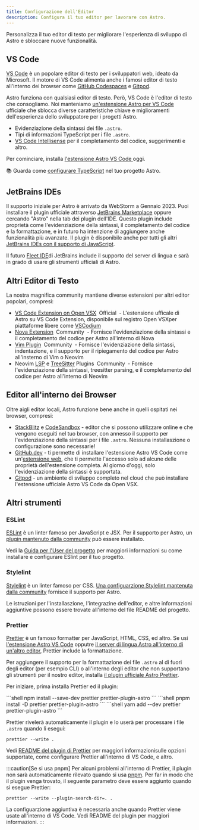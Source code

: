 ```yaml
---
title: Configurazione dell'Editor 
description: Configura il tuo editor per lavorare con Astro.
---
```


Personalizza il tuo editor di testo per migliorare l'esperienza di sviluppo di Astro e sbloccare nuove funzionalità.

## VS Code

[VS Code](https://code.visualstudio.com/) è un popolare editor di testo  per i sviluppatori web, ideato da Microsoft. Il motore di VS Code alimenta anche i famosi editor di testo all'interno dei browser come [GitHub Codespaces](https://github.com/features/codespaces) e [Gitpod](https://gitpod.io/).

Astro funziona con qualsiasi editor di testo. Però, VS Code è l'editor di testo che consogliamo. Noi manteniamo [un'estensione Astro per VS Code](https://marketplace.visualstudio.com/items?itemName=astro-build.astro-vscode) ufficiale che sblocca diverse caratteristiche chiave e 
miglioramenti dell'esperienza dello sviluppatore per i progetti Astro.

- Evidenziazione della sintassi dei file `.astro`.
- Tipi di informazioni TypeScript per i file `.astro`.
- [VS Code Intellisense](https://code.visualstudio.com/docs/editor/intellisense) per il completamento del codice, suggerimenti e altro.

Per cominciare, installa [l'estensione Astro VS Code ](https://marketplace.visualstudio.com/items?itemName=astro-build.astro-vscode) oggi.

📚 Guarda come [configurare TypeScript](/en/guides/typescript/) nel tuo progetto Astro.

## JetBrains IDEs

Il supporto iniziale per Astro è arrivato da WebStorm a Gennaio 2023. Puoi installare il plugin ufficiale attraverso [JetBrains Marketplace](https://plugins.jetbrains.com/plugin/20959-astro) oppure cercando "Astro" nella tab dei plugin dell'IDE. Questo plugin include proprietà come l'evidenziazione della sintassi, il completamento del codice e la formattazione, e in futuro ha intenzione di aggiungere anche funzionalità più avanzate. Il plugin è disponibile anche per tutti gli altri [JetBrains IDEs con il supporto di JavaScript](https://www.jetbrains.com/products/#lang=js&type=ide).

Il futuro  [Fleet IDE](https://www.jetbrains.com/fleet/)di JetBrains include il supporto del server di lingua  e sarà in grado di usare gli strumenti ufficiali di Astro.

## Altri Editor di Testo

La nostra magnifica community mantiene diverse estensioni per altri editor popolari, compresi:

- [VS Code Extension on Open VSX](https://open-vsx.org/extension/astro-build/astro-vscode) <span style="margin: 0.25em;"><Badge variant="accent">Official</Badge></span> - L'estensione ufficale di Astro su VS Code Extension, disponibile sul registro Open VSXper piattaforme libere come [VSCodium](https://vscodium.com/)
- [Nova Extension](https://extensions.panic.com/extensions/sciencefidelity/sciencefidelity.astro/) <span style="margin: 0.25em;"><Badge variant="neutral">Community</Badge></span> - Fornisce l'evidenziazione della sintassi e il completamento del codice per Astro all'interno di Nova
- [Vim Plugin](https://github.com/wuelnerdotexe/vim-astro) <span style="margin: 0.25em;"><Badge variant="neutral">Community</Badge></span> - Fornisce l'evidenziazione della sintassi, indentazione, e il supporto per il ripiegamento del codice per Astro all'insterno di Vim o Neovim
- Neovim [LSP](https://github.com/neovim/nvim-lspconfig/blob/master/doc/server_configurations.md#astro) e [TreeSitter](https://github.com/virchau13/tree-sitter-astro) Plugins <span style="margin: 0.25em;"><Badge variant="neutral">Community</Badge></span> - Fornisce l'evidenziazione della sintassi, treesitter parsing, e il completamento del codice per Astro all'interno di Neovim

## Editor all'interno dei Browser 

Oltre aigli editor locali, Astro funzione bene anche in quelli ospitati nei browser, compresi:

- [StackBlitz](https://stackblitz.com/) e [CodeSandbox](https://codesandbox.io/) - editor che si possono utilizzare online e che vengono eseguiti nel tuo browser, con annesso il supporto per l'evidenziazione della sintassi per i file `.astro`. Nessuna installaszione o configurazione sono necessarie!
- [GitHub.dev](https://github.dev/) - ti permette di installare l'estensione Astro VS Code come  un'[estensione web](https://code.visualstudio.com/api/extension-guides/web-extensions), che ti permette l'accesso solo ad alcune delle proprietà dell'estensione completa. Al giorno d'oggi, solo l'evidenziazione della sintassi è supportata.
- [Gitpod](https://gitpod.io/) - un ambiente di sviluppo completo nel cloud che può installare l'estensione ufficiale Astro VS Code da Open VSX.

## Altri strumenti

### ESLint

[ESLint](https://eslint.org/) è un linter famoso per JavaScript e JSX. Per il supporto per Astro, un [plugin mantenuto dalla community](https://github.com/ota-meshi/eslint-plugin-astro) può essere installato.

Vedi la [Guida per l'User del progetto](https://ota-meshi.github.io/eslint-plugin-astro/user-guide/) per maggiori informazioni su come installare e configurare ESlint per il tuo progetto.

### Stylelint

[Stylelint](https://stylelint.io/) è un linter famoso per CSS. [Una configuarzione  Stylelint mantenuta dalla community](https://github.com/ota-meshi/stylelint-config-html) fornisce il supporto per Astro. 

Le istruzioni per l'installaszione, l'integrazine dell'editor, e altre informazioni aggiuntive possono essere trovate all'interno del file README del progetto.

### Prettier

[Prettier](https://prettier.io/) è un famoso formatter per JavaScript, HTML, CSS, ed altro. Se usi [l'estensione Astro VS Code](https://marketplace.visualstudio.com/items?itemName=astro-build.astro-vscode) opputre [il server di lingua Astro all'interno di un'altro editor](#other-code-editors), Prettier include la formattazione.

Per aggiungere il supporto per la formattazione dei file `.astro` al di fuori degli editor (per esempio CLI) o all'interno degli editor che non supportano gli strumenti per il nostro editor, installa [il plugin ufficiale Astro Prettier](https://github.com/withastro/prettier-plugin-astro).

Per iniziare, prima installa Prettier ed il plugin:

<PackageManagerTabs>
  <Fragment slot="npm">
  ```shell
  npm install --save-dev prettier prettier-plugin-astro
  ```
  </Fragment>
  <Fragment slot="pnpm">
  ```shell
  pnpm install -D prettier prettier-plugin-astro
  ```
  </Fragment>
  <Fragment slot="yarn">
  ```shell
  yarn add --dev prettier prettier-plugin-astro
  ```
  </Fragment>
</PackageManagerTabs>

Prettier rivelerà automaticamente il plugin e lo userà per processare i file `.astro` quando li esegui:

```shell
prettier --write .
```

Vedi [README del plugin di Prettier](https://github.com/withastro/prettier-plugin-astro/blob/main/README.md) per maggiori informazionisulle opzioni supportate, come configurare Prettier all'interno di VS Code, e altro.

:::caution[Se si usa pnpm]
Per alcuni problemi all'interno di Prettier, il plugin non sarà automaticamente rilevato quando si usa [pnpm](https://pnpm.io/). Per far in modo che il plugin venga trovato, il seguente parametro deve essere aggiunto quando si esegue Prettier:

```shell
prettier --write --plugin-search-dir=. .
```

La configuarzione aggiuntiva è necessaria anche quando Prettier viene usate all'interno di VS Code. Vedi README del plugin per maggiori informazioni.
:::
